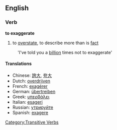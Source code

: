 ==English==
===Verb===
'''to exaggerate'''
#to [[overstate]], to describe more than is [[fact]]
:'I've told you a [[billion]] times not to exaggerate'


====Translations====
*Chinese: [[誇大]], [[夸大]]
*Dutch: [[overdrijven]]
*French: [[exagérer]]
*German: [[übertreiben]]
*Greek: [[υπερβάλει]]
*Italian: [[esageri]]
*Russian: [[утрируйте]]
*Spanish: [[exagere]]

[[Category:Transitive Verbs]]